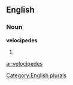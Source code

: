 
==English==

===Noun===
'''velocipedes'''

# {{plural of|[[velocipede]]}}

[[Category:English plurals]]

[[ar:velocipedes]]